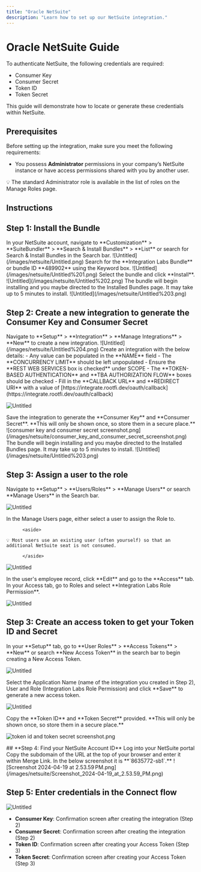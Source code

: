 ```yaml
---
title: "Oracle NetSuite"
description: "Learn how to set up our NetSuite integration."
---
```


# Oracle NetSuite Guide

To authenticate NetSuite, the following credentials are required:

- Consumer Key
- Consumer Secret
- Token ID
- Token Secret

This guide will demonstrate how to locate or generate these credentials within NetSuite.

## Prerequisites

Before setting up the integration, make sure you meet the following requirements:

- You possess **Administrator** permissions in your company’s NetSuite instance or have access permissions shared with you by another user.

<aside>
💡 The standard Administrator role is available in the list of roles on the Manage Roles page.

</aside>

## Instructions

## **Step 1:** Install the Bundle

<Steps>
  <Step>
    In your NetSuite account, navigate to **Customization** > **SuiteBundler** > **Search & Install Bundles** > **List** or search for Search & Install Bundles in the Search bar.
    ![Untitled](/images/netsuite/Untitled.png)
  </Step>
  <Step>Search for the **Integration Labs Bundle** or bundle ID **489902** using the Keyword box. ![Untitled](/images/netsuite/Untitled%201.png)</Step>
  <Step>Select the bundle and click **Install**. ![Untitled](/images/netsuite/Untitled%202.png)</Step>
  <Step>
    The bundle will begin installing and you maybe directed to the Installed Bundles page. It may take up to 5 minutes to install. ![Untitled](/images/netsuite/Untitled%203.png)
  </Step>
</Steps>

## Step 2: Create a new integration to generate the Consumer Key and Consumer Secret

<Steps>
  <Step>Navigate to **Setup** > **Integration** > **Manage Integrations** > **New** to create a new integration. ![Untitled](/images/netsuite/Untitled%204.png)</Step>
  <Step>
   Create an integration with the below details:
   - Any value can be populated in the **NAME** field
   - The **CONCURRENCY LIMIT** should be left unpopulated
   - Ensure the **REST WEB SERVICES box is checked** under SCOPE
   - The **TOKEN-BASED AUTHENTICATION** and **TBA AUTHORIZATION FLOW** boxes should be checked
   - Fill in the **CALLBACK URL** and **REDIRECT URI** with a value of [https://integrate.rootfi.dev/oauth/callback](https://integrate.rootfi.dev/oauth/callback)

![Untitled](/images/netsuite/Untitled%205.png)

  </Step>
  <Step>
   Save the integration to generate the **Consumer Key** and **Consumer Secret**. **This will only be shown once, so store them in a secure place.**
  ![consumer key and consumer secret screenshot.png](/images/netsuite/consumer_key_and_consumer_secret_screenshot.png)
  </Step>
  <Step>
    The bundle will begin installing and you maybe directed to the Installed Bundles page. It may take up to 5 minutes to install. ![Untitled](/images/netsuite/Untitled%203.png)
  </Step>
</Steps>

## Step 3: Assign a user to the role

<Steps>
<Step>
Navigate to **Setup** > **Users/Roles** > **Manage Users** or search **Manage Users** in the Search bar.

![Untitled](/images/netsuite/Untitled%206.png)

</Step>
<Step>
In the Manage Users page, either select a user to assign the Role to.

          <aside>

    💡 Most users use an existing user (often yourself) so that an additional NetSuite seat is not consumed.

          </aside>

![Untitled](/images/netsuite/Untitled%207.png)

</Step>
<Step>
In the user's employee record, click **Edit** and go to the **Access** tab. In your Access tab, go to Roles and select **Integration Labs Role Permission**.

![Untitled](/images/netsuite/Untitled%208.png)

</Step>
</Steps>

## Step 3: Create an access token to get your Token ID and Secret

<Steps>
<Step>
In your **Setup** tab, go to **User Roles** > **Access Tokens** > **New** or search **New Access Token** in the search bar to begin creating a New Access Token.

![Untitled](/images/netsuite/Untitled%209.png)

</Step>
<Step>
Select the Application Name (name of the integration you created in Step 2), User and Role (Integration Labs Role Permission) and click **Save** to generate a new access token.

![Untitled](/images/netsuite/Untitled%2010.png)

</Step>
<Step>
Copy the **Token ID** and **Token Secret** provided. **This will only be shown once, so store them in a secure place.**

![token id and token secret screenshot.png](/images/netsuite/token_id_and_token_secret_screenshot.png)

</Step>
</Steps>
## **Step 4: Find your NetSuite Account ID**

<Steps>
  <Step>Log into your NetSuite portal</Step>
  <Step>
    Copy the subdomain of the URL at the top of your browser and enter it within Merge Link. In the below screenshot it is **`8635772-sb1`.** ![Screenshot 2024-04-19 at
    2.53.59 PM.png](/images/netsuite/Screenshot_2024-04-19_at_2.53.59_PM.png)
  </Step>
</Steps>

## Step 5: Enter credentials in the Connect flow

![Untitled](/images/netsuite/Untitled%2011.png)

- **Consumer Key**: Confirmation screen after creating the integration (Step 2)
- **Consumer Secret**: Confirmation screen after creating the integration (Step 2)
- **Token ID**: Confirmation screen after creating your Access Token (Step 3)
- **Token Secret**: Confirmation screen after creating your Access Token (Step 3)
